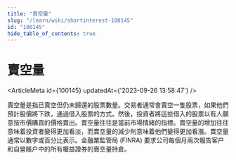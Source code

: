 ```yaml
---
title: "賣空量"
slug: "/learn/wiki/shortinterest-100145"
id: "100145"
hide_table_of_contents: true
---
```



# 賣空量

<ArticleMeta id={100145} updatedAt={'2023-09-26 13:58:47'} />
<div className='border-solid border-b border-t-0 my-4 border-[var(--ifm-color-gray-300)]' />

賣空量是指已賣空但仍未歸還的股票數量。交易者通常會賣空一隻股票，如果他們預計股價將下跌，通過借入股票的方式。然後，投資者將這些借入的股票以有人願意按市價購買的價格賣出。賣空量往往是當前市場情緒的指標。賣空量的增加往往意味着投資者變得更加看淡，而賣空量的減少則意味着他們變得更加看漲。賣空量通常以數字或百分比表示。金融業監管局 (FINRA) 要求公司每個月兩次報告客户和自營賬户中的所有權益證券的賣空量持倉。
